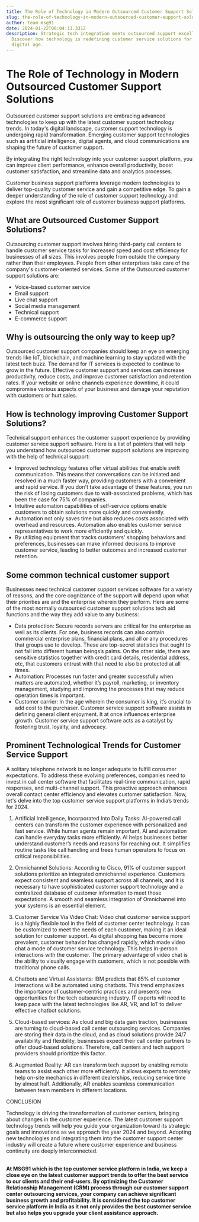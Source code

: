 ```yaml
---
title: The Role of Technology in Modern Outsourced Customer Support Solutions
slug: the-role-of-technology-in-modern-outsourced-customer-support-solutions
author: Team msg91
date: 2024-01-22T06:04:13.331Z
description: Strategic tech integration meets outsourced support excellence.
  Discover how technology is redefining customer service solutions for the
  digital age.
---
```

# The Role of Technology in Modern Outsourced Customer Support Solutions



Outsourced customer support solutions are embracing advanced technologies to keep up with the latest customer support technology trends. In today's digital landscape, customer support technology is undergoing rapid transformation. Emerging customer support technologies such as artificial intelligence, digital agents, and cloud communications are shaping the future of customer support. 



By integrating the right technology into your customer support platform, you can improve client performance, enhance overall productivity, boost customer satisfaction, and streamline data and analytics processes. 



Customer business support platforms leverage modern technologies to deliver top-quality customer service and gain a competitive edge. To gain a deeper understanding of the role of customer support technology and explore the most significant role of customer business support platforms. 

## What are Outsourced Customer Support Solutions?

Outsourcing customer support involves hiring third-party call centers to handle customer service tasks for increased speed and cost efficiency for businesses of all sizes. This involves people from outside the company rather than their employees. People from other enterprises take care of the company's customer-oriented services. Some of the Outsourced customer support solutions are: 



* Voice-based customer service
* Email support
* Live chat support
* Social media management
* Technical support
* E-commerce support

## Why is outsourcing the only way to keep up?

Outsourced customer support companies should keep an eye on emerging trends like IoT, blockchain, and machine learning to stay updated with the latest tech buzz. The demand for IT services is expected to continue to grow in the future. Effective customer support and services can increase productivity, reduce costs, and improve customer satisfaction and retention rates. If your website or online channels experience downtime, it could compromise various aspects of your business and damage your reputation with customers or hurt sales.

## How is technology improving Customer Support Solutions?

Technical support enhances the customer support experience by providing customer service support software. Here is a list of pointers that will help you understand how outsourced customer support solutions are improving with the help of technical support:  



* Improved technology features offer virtual abilities that enable swift communication. This means that conversations can be initiated and resolved in a much faster way, providing customers with a convenient and rapid service. If you don't take advantage of these features, you run the risk of losing customers due to wait-associated problems, which has been the case for 75% of companies.
* Intuitive automation capabilities of self-service options enable customers to obtain solutions more quickly and conveniently. 
* Automation not only saves time but also reduces costs associated with overhead and resources. Automation also enables customer service representatives to work more efficiently and quickly. 
* By utilizing equipment that tracks customers' shopping behaviors and preferences, businesses can make informed decisions to improve customer service, leading to better outcomes and increased customer retention.

## Some common technical customer support

Businesses need technical customer support services software for a variety of reasons, and the core cognizance of the support will depend upon what their priorities are and the enterprise wherein they perform. Here are some of the most normally outsourced customer support solutions tech aid functions and the way they add value to any business: 



* Data protection: Secure records servers are critical for the enterprise as well as its clients. For one, business records can also contain commercial enterprise plans, financial plans, and all or any procedures that groups use to develop. These are top-secret statistics that ought to not fall into different human beings’s palms. On the other side, there are sensitive statistics together with credit card details, residential address, etc, that customers entrust with that need to also be protected at all times. 
* Automation: Processes run faster and greater successfully when matters are automated, whether it’s payroll, marketing, or inventory management, studying and improving the processes that may reduce operation times is important. 
* Customer carrier: In the age wherein the consumer is king, it’s crucial to add cost to the purchaser. Customer service support software assists in defining general client enjoyment. It at once influences enterprise growth. Customer service support software acts as a catalyst by fostering trust, loyalty, and advocacy.

## Prominent Technological Trends for Customer Service Support

A solitary telephone network is no longer adequate to fulfill consumer expectations. To address these evolving preferences, companies need to invest in call center software that facilitates real-time communication, rapid responses, and multi-channel support. This proactive approach enhances overall contact center efficiency and elevates customer satisfaction. Now, let's delve into the top customer service support platforms in India’s trends for 2024.



1. Artificial Intelligence, Incorporated Into Daily Tasks: AI-powered call centers can transform the customer experience with personalized and fast service. While human agents remain important, AI and automation can handle everyday tasks more efficiently. AI helps businesses better understand customer’s needs and reasons for reaching out. It simplifies routine tasks like call handling and frees human operators to focus on critical responsibilities.



2. Omnichannel Solutions: According to Cisco, 91% of customer support solutions prioritize an integrated omnichannel experience. Customers expect consistent and seamless support across all channels, and it is necessary to have sophisticated customer support technology and a centralized database of customer information to meet those expectations. A smooth and seamless integration of Omnichannel into your systems is an essential element. 



3. Customer Service Via Video Chat: Video chat customer service support is a highly flexible tool in the field of customer center technology. It can be customized to meet the needs of each customer, making it an ideal solution for customer support. As digital shopping has become more prevalent, customer behavior has changed rapidly, which made video chat a mode of customer service technology. This helps in-person interactions with the customer. The primary advantage of video chat is the ability to visually engage with customers, which is not possible with traditional phone calls.



4. Chatbots and Virtual Assistants: IBM predicts that 85% of customer interactions will be automated using chatbots. This trend emphasizes the importance of customer-centric practices and presents new opportunities for the tech outsourcing industry. IT experts will need to keep pace with the latest technologies like AR, VR, and IoT to deliver effective chatbot solutions.



5. Cloud-based services: As cloud and big data gain traction, businesses are turning to cloud-based call center outsourcing services. Companies are storing their data in the cloud, and as cloud solutions provide 24/7 availability and flexibility, businesses expect their call center partners to offer cloud-based solutions. Therefore, call centers and tech support providers should prioritize this factor.



6. Augmented Reality: AR can transform tech support by enabling remote teams to assist each other more efficiently. It allows experts to remotely help on-site mechanics in different dealerships, reducing service time by almost half. Additionally, AR enables seamless communication between team members in different locations.



CONCLUSION

Technology is driving the transformation of customer centers, bringing about changes in the customer experience. The latest customer support technology trends will help you guide your organization toward its strategic goals and innovations as we approach the year 2024 and beyond. Adopting new technologies and integrating them into the customer support center industry will create a future where customer experience and business continuity are deeply interconnected.

**\
At MSG91 which is the top customer service platform in India, we keep a close eye on the latest customer support trends to offer the best service to our clients and their end-users. By optimizing the Customer Relationship Management (CRM) process through our customer support center outsourcing services, your company can achieve significant business growth and profitability. It is considered the top customer service platform in India as it not only provides the best customer service but also helps you upgrade your client assistance approach.**